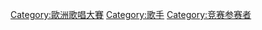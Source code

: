 {{Commonscat|Contestants of the Eurovision Song Contest}}
[[Category:歐洲歌唱大賽|Category:歐洲歌唱大賽]]
[[Category:歌手|Category:歌手]]
[[Category:竞赛参赛者|Category:竞赛参赛者]]